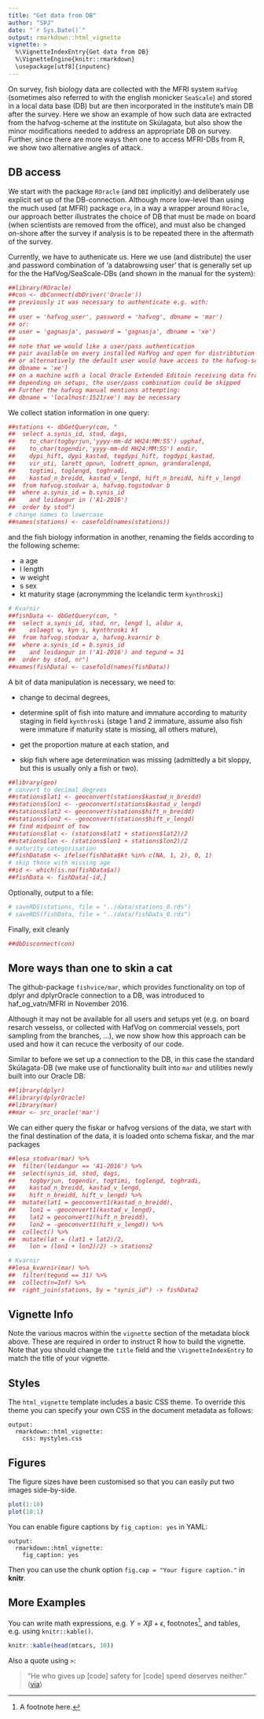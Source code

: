 ```yaml
---
title: "Get data from DB"
author: "SÞJ"
date: "`r Sys.Date()`"
output: rmarkdown::html_vignette
vignette: >
  %\VignetteIndexEntry{Get data from DB}
  %\VignetteEngine{knitr::rmarkdown}
  \usepackage[utf8]{inputenc}
---
```


On survey, fish biology data are collected with the MFRI system
`HafVog` (sometimes also referred to with the english monicker
`SeaScale`) and stored in a local data base (DB) but are then
incorporated in the institute's main DB after the survey. Here we show
an example of how such data are extracted from the hafvog-scheme at
the institute on Skúlagata, but also show the minor modifications
needed to address an appropriate DB on survey. Further, since there
are more ways then one to access MFRI-DBs from R, we show two
alternative angles of attack.

## DB access

We start with the package `ROracle` (and `DBI` implicitly) and
deliberately use explicit set up of the DB-connection. Although more
low-level than using the much used (at MFRI) package `ora`, in a way a
wrapper around `ROracle`, our approach better illustrates the choice
of DB that must be made on board (when scientists are removed from the
office), and must also be changed on-shore after the survey if
analysis is to be repeated there in the aftermath of the survey.

Currently, we have to authenicate us. Here we use (and distribute) the
user and password combination of 'a databrowsing user' that is
generally set up for the the HafVog/SeaScale-DBs (and shown in the
manual for the system):

```r
##library(ROracle)
##con <- dbConnect(dbDriver('Oracle'))
## previously it was necessary to authenticate e.g. with:
##
## user = 'hafvog_user', password = 'hafvog', dbname = 'mar')
## or:
## user = 'gagnasja', password = 'gagnasja', dbname = 'xe')
## 
## note that we would like a user/pass authentication 
## pair available on every installed HafVog and open for distribtution
## or alternatively the default user would have access to the hafvog-scheme
## dbname = 'xe') 
## on a machine with a local Oracle Extended Editoin receiving data from HafVog
## depending on setups, the user/pass combination could be skipped
## Further the hafvog manual mentions attempting:
## dbname = 'localhost:1521/xe') may be necessary
```

We collect station information in one query:

```r
##stations <- dbGetQuery(con, "
##  select a.synis_id, stod, dags, 
##    to_char(togbyrjun,'yyyy-mm-dd HH24:MM:SS') upphaf, 
##    to_char(togendir,'yyyy-mm-dd HH24:MM:SS') endir,
##    dypi_hift, dypi_kastad, togdypi_hift, togdypi_kastad, 
##    vir_uti, larett_opnun, lodrett_opnun, grandaralengd,
##    togtimi, toglengd, toghradi,
##    kastad_n_breidd, kastad_v_lengd, hift_n_breidd, hift_v_lengd 
##  from hafvog.stodvar a, hafvog.togstodvar b
##  where a.synis_id = b.synis_id
##    and leidangur in ('A1-2016')
##  order by stod")
# change names to lowercase
##names(stations) <- casefold(names(stations))
```  

and the fish biology information in another, renaming the fields
according to the following scheme:

- a age
- l length
- w weight
- s sex
- kt maturity stage (acronymming the Icelandic term `kynthroski`)

```r
# Kvarnir
##fishData <- dbGetQuery(con, "
##  select a.synis_id, stod, nr, lengd l, aldur a, 
##    oslaegt w, kyn s, kynthroski kt
##  from hafvog.stodvar a, hafvog.kvarnir b
##  where a.synis_id = b.synis_id 
##    and leidangur in ('A1-2016') and tegund = 31
##  order by stod, nr")
##names(fishData) <- casefold(names(fishData))
```

A bit of data manipulation is necessary, we need to:

- change to decimal degrees,

- determine split of fish into mature and immature according to
  maturity staging in field `kynthroski` (stage 1 and 2 immature,
  assume also fish were immature if maturity state is missing, all
  others mature),

- get the proportion mature at each station, and

- skip fish where age determination was missing (admittedly a bit
  sloppy, but this is usually only a fish or two).

```r
##library(geo)
# convert to decimal degrees
##stations$lat1 <- geoconvert(stations$kastad_n_breidd)
##stations$lon1 <- -geoconvert(stations$kastad_v_lengd)
##stations$lat2 <- geoconvert(stations$hift_n_breidd)
##stations$lon2 <- -geoconvert(stations$hift_v_lengd)
## find midpoint of tow
##stations$lat <- (stations$lat1 + stations$lat2)/2
##stations$lon <- (stations$lon1 + stations$lon2)/2
# maturity categorisation
##fishData$m <- ifelse(fishData$kt %in% c(NA, 1, 2), 0, 1)
# skip those with missing age
##id <- which(is.na(fishData$a))
##fishData <- fishData[-id,]
```

Optionally, output to a file:

```r
# saveRDS(stations, file = "../data/stations_0.rds")
# saveRDS(fishData, file = "../data/fishData_0.rds")
```
Finally, exit cleanly

```r
##dbDisconnect(con)
```

## More ways than one to skin a cat

The github-package `fishvice/mar`, which provides functionality on top
of dplyr and dplyrOracle connection to a DB, was introduced to
haf_og_vatn/MFRI in November 2016.

Although it may not be available for all users and setups yet (e.g. on
board resarch vesselss, or collected with HafVog on commercial
vessels, port sampling from the branches, ...), we now show how this
approach can be used and how it can recuce the verbosity of our code.

Similar to before we set up a connection to the DB, in this case the
standard Skúlagata-DB (we make use of functionality built into `mar`
and utilities newly built into our Oracle DB:

```r
##library(dplyr)
##library(dplyrOracle)
##library(mar)
##mar <- src_oracle('mar')
```

We can either query the fiskar or hafvog versions of the data, we start with the final destination of the data, it is loaded onto schema fiskar, and the mar packages 
```r
##lesa_stodvar(mar) %>%
##  filter(leidangur == 'A1-2016') %>%
##  select(synis_id, stod, dags, 
##    togbyrjun, togendir, togtimi, toglengd, toghradi,
##    kastad_n_breidd, kastad_v_lengd,
##    hift_n_breidd, hift_v_lengd) %>%
##  mutate(lat1 = geoconvert1(kastad_n_breidd),
##    lon1 = -geoconvert1(kastad_v_lengd),
##    lat2 = geoconvert1(hift_n_breidd),
##    lon2 = -geoconvert1(hift_v_lengd)) %>%
##  collect() %>%
##  mutate(lat = (lat1 + lat2)/2,
##    lon = (lon1 + lon2)/2) -> stations2
```  

```r
# Kvarnir
##lesa_kvarnir(mar) %>%
##  filter(tegund == 31) %>%
##  collect(n=Inf) %>%
##  right_join(stations, by = "synis_id") -> fishData2
```


## Vignette Info

Note the various macros within the `vignette` section of the metadata block above. These are required in order to instruct R how to build the vignette. Note that you should change the `title` field and the `\VignetteIndexEntry` to match the title of your vignette.

## Styles

The `html_vignette` template includes a basic CSS theme. To override this theme you can specify your own CSS in the document metadata as follows:

    output: 
      rmarkdown::html_vignette:
        css: mystyles.css

## Figures

The figure sizes have been customised so that you can easily put two images side-by-side. 

```r
plot(1:10)
plot(10:1)
```

You can enable figure captions by `fig_caption: yes` in YAML:

    output:
      rmarkdown::html_vignette:
        fig_caption: yes

Then you can use the chunk option `fig.cap = "Your figure caption."` in **knitr**.

## More Examples

You can write math expressions, e.g. $Y = X\beta + \epsilon$, footnotes^[A footnote here.], and tables, e.g. using `knitr::kable()`.

```r
knitr::kable(head(mtcars, 10))
```

Also a quote using `>`:

> "He who gives up [code] safety for [code] speed deserves neither."
([via](https://twitter.com/hadleywickham/status/504368538874703872))
